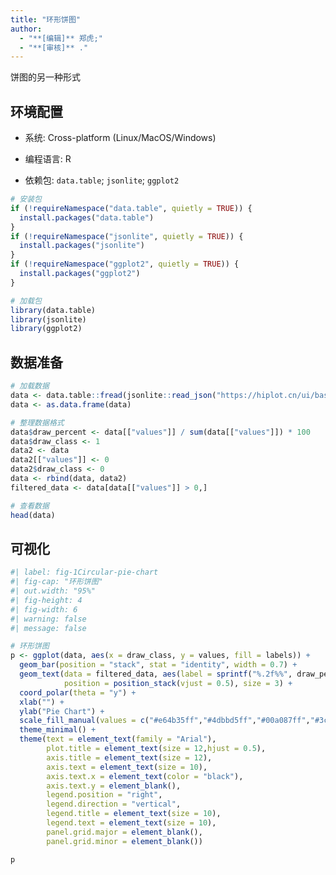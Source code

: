 ```yaml
---
title: "环形饼图"
author:
  - "**[编辑]** 郑虎;"
  - "**[审核]** ."
---
```


饼图的另一种形式

## 环境配置

-   系统: Cross-platform (Linux/MacOS/Windows)

-   编程语言: R

-   依赖包: `data.table`; `jsonlite`; `ggplot2`

```r
# 安装包
if (!requireNamespace("data.table", quietly = TRUE)) {
  install.packages("data.table")
}
if (!requireNamespace("jsonlite", quietly = TRUE)) {
  install.packages("jsonlite")
}
if (!requireNamespace("ggplot2", quietly = TRUE)) {
  install.packages("ggplot2")
}

# 加载包
library(data.table)
library(jsonlite)
library(ggplot2)
```

## 数据准备

```r
# 加载数据
data <- data.table::fread(jsonlite::read_json("https://hiplot.cn/ui/basic/circular-pie-chart/data.json")$exampleData$textarea[[1]])
data <- as.data.frame(data)

# 整理数据格式
data$draw_percent <- data[["values"]] / sum(data[["values"]]) * 100
data$draw_class <- 1
data2 <- data
data2[["values"]] <- 0
data2$draw_class <- 0
data <- rbind(data, data2)
filtered_data <- data[data[["values"]] > 0,]

# 查看数据
head(data)
```

## 可视化

```r
#| label: fig-1Circular-pie-chart
#| fig-cap: "环形饼图"
#| out.width: "95%"
#| fig-height: 4
#| fig-width: 6
#| warning: false
#| message: false

# 环形饼图
p <- ggplot(data, aes(x = draw_class, y = values, fill = labels)) +
  geom_bar(position = "stack", stat = "identity", width = 0.7) +
  geom_text(data = filtered_data, aes(label = sprintf("%.2f%%", draw_percent)),
            position = position_stack(vjust = 0.5), size = 3) +
  coord_polar(theta = "y") +
  xlab("") +
  ylab("Pie Chart") +
  scale_fill_manual(values = c("#e64b35ff","#4dbbd5ff","#00a087ff","#3c5488ff","#f39b7fff")) +
  theme_minimal() +
  theme(text = element_text(family = "Arial"),
        plot.title = element_text(size = 12,hjust = 0.5),
        axis.title = element_text(size = 12),
        axis.text = element_text(size = 10),
        axis.text.x = element_text(color = "black"),
        axis.text.y = element_blank(),
        legend.position = "right",
        legend.direction = "vertical",
        legend.title = element_text(size = 10),
        legend.text = element_text(size = 10),
        panel.grid.major = element_blank(),
        panel.grid.minor = element_blank())

p
```


